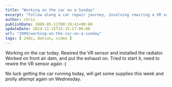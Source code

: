 ---
title: "Working on the car on a Sunday"
excerpt: "Follow along a car repair journey, involving rewiring a VR sensor, radiator installation, and troubleshooting start-up issues."
author: chris
publishDate: 2009-05-11T00:19:41+00:00
updateDate: 2024-11-15T12:15:17-06:00
url: "2009/working-on-the-car-on-a-sunday"
tags: [ 240z, datsun, video ]
---

Working on the car today. Rewired the VR sensor and installed the radiator. Worked on front air dam, and put the exhaust on. Tried to start it, need to rewire the VR sensor again :( 

<YouTubeEmbed videoId="OmxMfSX_EYk" title="Project 240Z - Working on the car on a Sunday" publishDate="2009-05-11T00:19:41+00:00" description="Project 240Z - spending time on a Sunday" />

No luck getting the car running today, will get some supplies this week and prolly attempt again on Wednesday.
